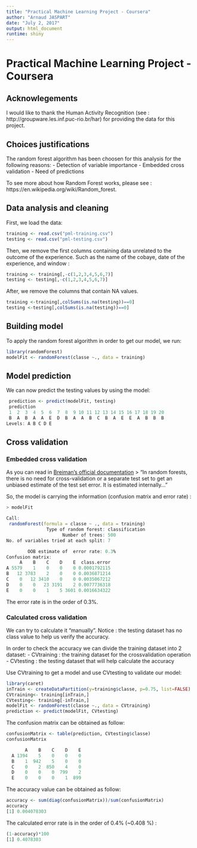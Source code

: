 ```yaml
---
title: "Practical Machine Learning Project - Coursera"
author: "Arnaud JASPART"
date: "July 2, 2017"
output: html_document
runtime: shiny
---
```

# Practical Machine Learning Project - Coursera

## Acknowlegements
I would like to thank the Human Activity Recognition (see : http://groupware.les.inf.puc-rio.br/har) for providing the data for this project. 

## Choices justifications
The random forest algorithm has been choosen for this analysis for the following reasons:
-   Detection of variable importance
-   Embedded cross validation
-   Need of predictions

To see more about how Random Forest works, please see : https://en.wikipedia.org/wiki/Random_forest.

## Data analysis and cleaning
First, we load the data:
```r
training <- read.csv("pml-training.csv")
testing <- read.csv("pml-testing.csv")
```
Then, we remove the first columns containing data unrelated to the outcome of the experience.
Such as the name of the cobaye, date of the experience, and window :
```r
training <- training[,-c(1,2,3,4,5,6,7)]
testing <- testing[,-c(1,2,3,4,5,6,7)]
```

After, we remove the columns that contain NA values.
```r
training <-training[,colSums(is.na(testing))==0]
testing <-testing[,colSums(is.na(testing))==0]
```

## Building model
To apply the random forest algorithm in order to get our model, we run:
```r
library(randomForest)
modelFit <- randomForest(classe ~., data = training)
```

## Model prediction
We can now predict the testing values by using the model:
```r
 prediction <- predict(modelFit, testing)
 prediction
 1  2  3  4  5  6  7  8  9 10 11 12 13 14 15 16 17 18 19 20 
 B  A  B  A  A  E  D  B  A  A  B  C  B  A  E  E  A  B  B  B 
Levels: A B C D E
```

## Cross validation
### Embedded cross validation
As you can read in [Breiman's official documentation](https://www.stat.berkeley.edu/~breiman/RandomForests/cc_home.htm#ooberr)
> "In random forests, there is no need for cross-validation or a separate test set to get an unbiased estimate of the test set error. It is estimated internally..."

So, the model is carrying the information (confusion matrix and error rate) :
```r
> modelFit

Call:
 randomForest(formula = classe ~ ., data = training) 
               Type of random forest: classification
                     Number of trees: 500
No. of variables tried at each split: 7

        OOB estimate of  error rate: 0.3%
Confusion matrix:
     A    B    C    D    E  class.error
A 5579    1    0    0    0 0.0001792115
B   12 3783    2    0    0 0.0036871214
C    0   12 3410    0    0 0.0035067212
D    0    0   23 3191    2 0.0077736318
E    0    0    1    5 3601 0.0016634322
```

The error rate is in the order of 0.3%.

### Calculated cross validation
We can try to calculate it "manually".
Notice : the testing dataset has no class value to help us verify the accuracy.

In order to check the accuracy we can divide the training dataset into 2 dataset:
- CVtraining : the training dataset for the crossvalidation operation
- CVtesting : the testing dataset that will help calculate the accuracy

Use CVtraining to get a model and use CVtesting to validate our model:
```r
library(caret)
inTrain <- createDataPartition(y=training$classe, p=0.75, list=FALSE)
CVtraining<- training[inTrain,]
CVtesting<- training[-inTrain,]
modelFit <- randomForest(classe ~., data = CVtraining)
prediction <- predict(modelFit, CVtesting)
```

The confusion matrix can be obtained as follow:
```r
confusionMatrix <- table(prediction, CVtesting$classe)
confusionMatrix

       A    B    C    D    E
  A 1394    5    0    0    0
  B    1  942    5    0    0
  C    0    2  850    4    0
  D    0    0    0  799    2
  E    0    0    0    1  899

```

The accuracy value can be obtained as follow:
```r
accuracy <- sum(diag(confusionMatrix))/sum(confusionMatrix)
accuracy
[1] 0.004078303
```

The calculated error rate is in the order of 0.4% (~0.408 %) :
```r
(1-accuracy)*100
[1] 0.4078303
```
